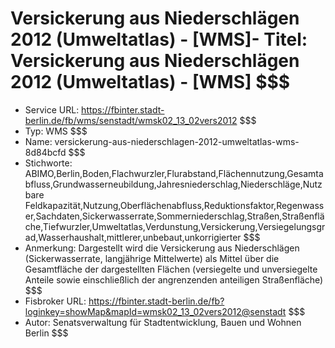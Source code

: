 # Versickerung aus Niederschlägen 2012 (Umweltatlas) - [WMS]- Titel: Versickerung aus Niederschlägen 2012 (Umweltatlas) - [WMS] $$$
- Service URL: https://fbinter.stadt-berlin.de/fb/wms/senstadt/wmsk02_13_02vers2012 $$$
- Typ: WMS $$$
- Name: versickerung-aus-niederschlagen-2012-umweltatlas-wms-8d84bcfd $$$
- Stichworte: ABIMO,Berlin,Boden,Flachwurzler,Flurabstand,Flächennutzung,Gesamtabfluss,Grundwasserneubildung,Jahresniederschlag,Niederschläge,Nutzbare Feldkapazität,Nutzung,Oberflächenabfluss,Reduktionsfaktor,Regenwasser,Sachdaten,Sickerwasserrate,Sommerniederschlag,Straßen,Straßenfläche,Tiefwurzler,Umweltatlas,Verdunstung,Versickerung,Versiegelungsgrad,Wasserhaushalt,mittlerer,unbebaut,unkorrigierter $$$
- Anmerkung: Dargestellt wird die Versickerung aus Niederschlägen (Sickerwasserrate, langjährige Mittelwerte) als Mittel über die Gesamtfläche der dargestellten Flächen (versiegelte und unversiegelte Anteile sowie einschließlich der angrenzenden anteiligen Straßenfläche) $$$
- Fisbroker URL: https://fbinter.stadt-berlin.de/fb?loginkey=showMap&mapId=wmsk02_13_02vers2012@senstadt $$$
- Autor: Senatsverwaltung für Stadtentwicklung, Bauen und Wohnen Berlin $$$
